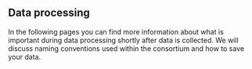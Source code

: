 ## Data processing

In the following pages you can find more information about what is important during data processing shortly after data is collected. We will discuss naming conventions used within the consortium and how to save your data.